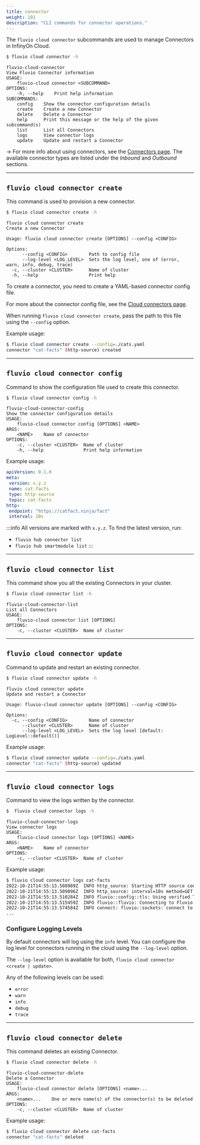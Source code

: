 ```yaml
---
title: connector
weight: 101
description: "CLI commands for connector operations."
---
```


The `fluvio cloud connector` subcommands are used to manage Connectors in InfinyOn Cloud.

```bash
$ fluvio cloud connector -h
```

```
fluvio-cloud-connector
View Fluvio Connector information
USAGE:
    fluvio-cloud connector <SUBCOMMAND>
OPTIONS:
    -h, --help    Print help information
SUBCOMMANDS:
    config    Show the connector configuration details
    create    Create a new Connector
    delete    Delete a Connector
    help      Print this message or the help of the given subcommand(s)
    list      List all Connectors
    logs      View connector logs
    update    Update and restart a Connector
```

-> For more info about using connectors, see the [Connectors page]. The available connector types are listed under the *Inbound* and *Outbound* sections.

---

## `fluvio cloud connector create`

This command is used to provision a new connector.

```bash
$ fluvio cloud connector create -h
```

```
fluvio cloud connector create
Create a new Connector

Usage: fluvio cloud connector create [OPTIONS] --config <CONFIG>

Options:
      --config <CONFIG>        Path to config file
      --log-level <LOG_LEVEL>  Sets the log level, one of (error, warn, info, debug, trace)
  -c, --cluster <CLUSTER>      Name of cluster
  -h, --help                   Print help
```

To create a connector, you need to create a YAML-based connector config file.

For more about the connector config file, see the [Cloud connectors page].

When running `fluvio cloud connector create`, pass the path to this file using the `--config`
option.

Example usage:

```bash
$ fluvio cloud connector create --config=./cats.yaml
connector "cat-facts" (http-source) created
```

---

## `fluvio cloud connector config`

Command to show the configuration file used to create this connector.

```bash
$ fluvio cloud connector config -h
```

```
fluvio-cloud-connector-config
Show the connector configuration details
USAGE:
    fluvio-cloud connector config [OPTIONS] <NAME>
ARGS:
    <NAME>    Name of connector
OPTIONS:
    -c, --cluster <CLUSTER>  Name of cluster
    -h, --help               Print help information
```

Example usage:

```yaml
apiVersion: 0.1.0
meta:
 version: x.y.z
 name: cat-facts
 type: http-source
 topic: cat-facts
http:
 endpoint: "https://catfact.ninja/fact"
 interval: 10s
```

:::info
All versions are marked with `x.y.z`. To find the latest version, run:
*  `fluvio hub connector list`
*  `fluvio hub smartmodule list`
:::

---

## `fluvio cloud connector list`

This command show you all the existing Connectors in your cluster.

```bash
$ fluvio cloud connector list -h
```

```
fluvio-cloud-connector-list
List all Connectors
USAGE:
    fluvio-cloud connector list [OPTIONS]
OPTIONS:
    -c, --cluster <CLUSTER>  Name of cluster
```

---

## `fluvio cloud connector update`

Command to update and restart an existing connector.

```bash
$ fluvio cloud connector update -h
```

```
fluvio cloud connector update
Update and restart a Connector

Usage: fluvio-cloud connector update [OPTIONS] --config <CONFIG>

Options:
  -c, --config <CONFIG>        Name of connector
      --cluster <CLUSTER>      Name of cluster
      --log-level <LOG_LEVEL>  Sets the log level [default: LogLevel::default()]
```

Example usage:

```bash
$ fluvio cloud connector update --config=./cats.yaml
connector "cat-facts" (http-source) updated
```

---

## `fluvio cloud connector logs`

Command to view the logs written by the connector.

```bash
$  fluvio cloud connector logs -h
```

```
fluvio-cloud-connector-logs
View connector logs
USAGE:
    fluvio-cloud connector logs [OPTIONS] <NAME>
ARGS:
    <NAME>    Name of connector
OPTIONS:
    -c, --cluster <CLUSTER>  Name of cluster
```

Example usage:

```bash
$ fluvio cloud connector logs cat-facts
2022-10-21T14:55:13.508989Z  INFO http_source: Starting HTTP source connector connector_version="0.4.1" git_hash="0ad913c5ceb732881fd753874e5082777bbed91e"
2022-10-21T14:55:13.509096Z  INFO http_source: interval=10s method=GET topic=cat-facts output_parts=body output_type=text endpoint=https://catfact.ninja/fact
2022-10-21T14:55:13.510284Z  INFO fluvio::config::tls: Using verified TLS with certificates from paths domain="broad-union-b685e7fda03fefb3d5221d0a3b9c64c7.c.infinyon.cloud"
2022-10-21T14:55:13.515459Z  INFO fluvio::fluvio: Connecting to Fluvio cluster fluvio_crate_version="0.14.0" fluvio_git_hash="e96d8e2738ee39ddbb64fea37134f119f97e25bf"
2022-10-21T14:55:13.574584Z  INFO connect: fluvio::sockets: connect to socket add=fluvio-sc-public:9003
...
```

### Configure Logging Levels

By default connectors will log using the `info` level.
You can configure the log level for connectors running in the cloud using
the `--log-level` option.

The `--log-level` option is available for both, `fluvio cloud connector <create | update>`.

Any of the following levels can be used:

- `error`
- `warn`
- `info`
- `debug`
- `trace`

---

## `fluvio cloud connector delete`

This command deletes an existing Connector.

```bash
$ fluvio cloud connector delete -h
```

```
fluvio-cloud-connector-delete
Delete a Connector
USAGE:
    fluvio-cloud connector delete [OPTIONS] <name>...
ARGS:
    <name>...    One or more name(s) of the connector(s) to be deleted
OPTIONS:
    -c, --cluster <CLUSTER>  Name of cluster
```

Example usage:

```bash
$ fluvio cloud connector delete cat-facts
connector "cat-facts" deleted
```

[Connectors page]: connectors/overview.mdx
[Cloud connectors page]: cloud/tutorials/connector-basics.mdx